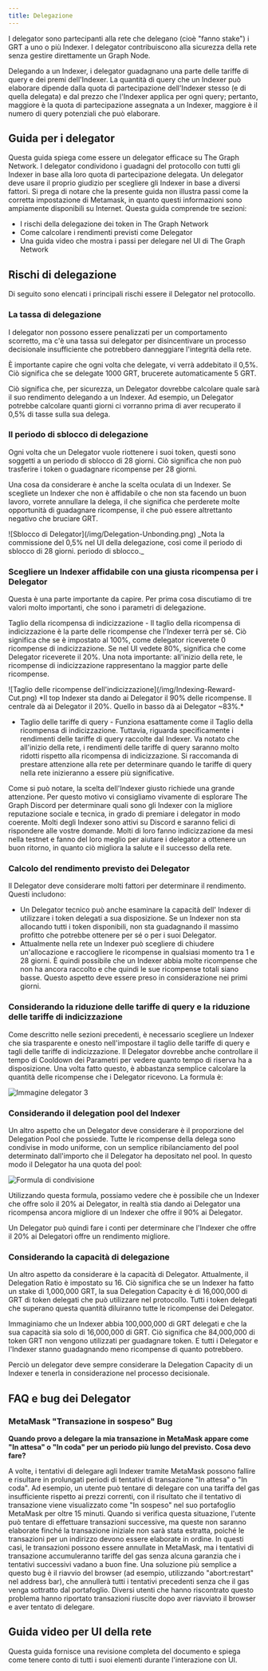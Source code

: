 ```yaml
---
title: Delegazione
---
```


I delegator sono partecipanti alla rete che delegano (cioè "fanno stake") i GRT a uno o più Indexer. I delegator contribuiscono alla sicurezza della rete senza gestire direttamente un Graph Node.

Delegando a un Indexer, i delegator guadagnano una parte delle tariffe di query e dei premi dell'Indexer. La quantità di query che un Indexer può elaborare dipende dalla quota di partecipazione dell'Indexer stesso (e di quella delegata) e dal prezzo che l'Indexer applica per ogni query; pertanto, maggiore è la quota di partecipazione assegnata a un Indexer, maggiore è il numero di query potenziali che può elaborare.

## Guida per i delegator

Questa guida spiega come essere un delegator efficace su The Graph Network. I delegator condividono i guadagni del protocollo con tutti gli Indexer in base alla loro quota di partecipazione delegata. Un delegator deve usare il proprio giudizio per scegliere gli Indexer in base a diversi fattori. Si prega di notare che la presente guida non illustra passi come la corretta impostazione di Metamask, in quanto questi informazioni sono ampiamente disponibili su Internet. Questa guida comprende tre sezioni:

- I rischi della delegazione dei token in The Graph Network
- Come calcolare i rendimenti previsti come Delegator
- Una guida video che mostra i passi per delegare nel UI di The Graph Network

## Rischi di delegazione

Di seguito sono elencati i principali rischi essere il Delegator nel protocollo.

### La tassa di delegazione

I delegator non possono essere penalizzati per un comportamento scorretto, ma c'è una tassa sui delegator per disincentivare un processo decisionale insufficiente che potrebbero danneggiare l'integrità della rete.

È importante capire che ogni volta che delegate, vi verrà addebitato il 0,5%. Ciò significa che se delegate 1000 GRT, brucerete automaticamente 5 GRT.

Ciò significa che, per sicurezza, un Delegator dovrebbe calcolare quale sarà il suo rendimento delegando a un Indexer. Ad esempio, un Delegator potrebbe calcolare quanti giorni ci vorranno prima di aver recuperato il 0,5% di tasse sulla sua delega.

### Il periodo di sblocco di delegazione

Ogni volta che un Delegator vuole riottenere i suoi token, questi sono soggetti a un periodo di sblocco di 28 giorni. Ciò significa che non può trasferire i token o guadagnare ricompense per 28 giorni.

Una cosa da considerare è anche la scelta oculata di un Indexer. Se scegliete un Indexer che non è affidabile o che non sta facendo un buon lavoro, vorrete annullare la delega, il che significa che perderete molte opportunità di guadagnare ricompense, il che può essere altrettanto negativo che bruciare GRT.

<div sx={{ mx: 'auto', maxWidth: '400px' }}>
  ![Sblocco di Delegator](/img/Delegation-Unbonding.png) _Nota la commissione del 0,5% nel UI della delegazione, così come il periodo di sblocco di 28 giorni.
  periodo di sblocco._
</div>

### Scegliere un Indexer affidabile con una giusta ricompensa per i Delegator

Questa è una parte importante da capire. Per prima cosa discutiamo di tre valori molto importanti, che sono i parametri di delegazione.

Taglio della ricompensa di indicizzazione - Il taglio della ricompensa di indicizzazione è la parte delle ricompense che l'Indexer terrà per sé. Ciò significa che se è impostato al 100%, come delegator riceverete 0 ricompense di indicizzazione. Se nel UI vedete 80%, significa che come Delegator riceverete il 20%. Una nota importante: all'inizio della rete, le ricompense di indicizzazione rappresentano la maggior parte delle ricompense.

<div sx={{ mx: 'auto', maxWidth: '700px' }}>
  ![Taglio delle ricompense dell'indicizzazione](/img/Indexing-Reward-Cut.png) *Il top Indexer sta dando ai Delegator il 90% delle ricompense. Il
  centrale dà ai Delegator il 20%. Quello in basso dà ai Delegator ~83%.*
</div>

- Taglio delle tariffe di query - Funziona esattamente come il Taglio della ricompensa di indicizzazione. Tuttavia, riguarda specificamente i rendimenti delle tariffe di query raccolte dal Indexer. Va notato che all'inizio della rete, i rendimenti delle tariffe di query saranno molto ridotti rispetto alla ricompensa di indicizzazione. Si raccomanda di prestare attenzione alla rete per determinare quando le tariffe di query nella rete inizieranno a essere più significative.

Come si può notare, la scelta dell'Indexer giusto richiede una grande attenzione. Per questo motivo vi consigliamo vivamente di esplorare The Graph Discord per determinare quali sono gli Indexer con la migliore reputazione sociale e tecnica, in grado di premiare i delegator in modo coerente. Molti degli Indexer sono attivi su Discord e saranno felici di rispondere alle vostre domande. Molti di loro fanno indicizzazione da mesi nella testnet e fanno del loro meglio per aiutare i delegator a ottenere un buon ritorno, in quanto ciò migliora la salute e il successo della rete.

### Calcolo del rendimento previsto dei Delegator

Il Delegator deve considerare molti fattori per determinare il rendimento. Questi includono:

- Un Delegator tecnico può anche esaminare la capacità dell' Indexer di utilizzare i token delegati a sua disposizione. Se un Indexer non sta allocando tutti i token disponibili, non sta guadagnando il massimo profitto che potrebbe ottenere per sé o per i suoi Delegator.
- Attualmente nella rete un Indexer può scegliere di chiudere un'allocazione e raccogliere le ricompense in qualsiasi momento tra 1 e 28 giorni. È quindi possibile che un Indexer abbia molte ricompense che non ha ancora raccolto e che quindi le sue ricompense totali siano basse. Questo aspetto deve essere preso in considerazione nei primi giorni.

### Considerando la riduzione delle tariffe di query e la riduzione delle tariffe di indicizzazione

Come descritto nelle sezioni precedenti, è necessario scegliere un Indexer che sia trasparente e onesto nell'impostare il taglio delle tariffe di query e tagli delle tariffe di indicizzazione. Il Delegator dovrebbe anche controllare il tempo di Cooldown dei Parametri per vedere quanto tempo di riserva ha a disposizione. Una volta fatto questo, è abbastanza semplice calcolare la quantità delle ricompense che i Delegator ricevono. La formula è:

![Immagine delegator 3](/img/Delegation-Reward-Formula.png)

### Considerando il delegation pool del Indexer

Un altro aspetto che un Delegator deve considerare è il proporzione del Delegation Pool che possiede. Tutte le ricompense della delega sono condivise in modo uniforme, con un semplice ribilanciamento del pool determinato dall'importo che il Delegator ha depositato nel pool. In questo modo il Delegator ha una quota del pool:

![Formula di condivisione](/img/Share-Forumla.png)

Utilizzando questa formula, possiamo vedere che è possibile che un Indexer che offre solo il 20% ai Delegator, in realtà stia dando ai Delegator una ricompensa ancora migliore di un Indexer che offre il 90% ai Delegator.

Un Delegator può quindi fare i conti per determinare che l'Indexer che offre il 20% ai Delegatori offre un rendimento migliore.

### Considerando la capacità di delegazione

Un altro aspetto da considerare è la capacità di Delegator. Attualmente, il Delegation Ratio è impostato su 16. Ciò significa che se un Indexer ha fatto un stake di 1,000,000 GRT, la sua Delegation Capacity è di 16,000,000 di GRT di token delegati che può utilizzare nel protocollo. Tutti i token delegati che superano questa quantità diluiranno tutte le ricompense dei Delegator.

Immaginiamo che un Indexer abbia 100,000,000 di GRT delegati e che la sua capacità sia solo di 16,000,000 di GRT. Ciò significa che 84,000,000 di token GRT non vengono utilizzati per guadagnare token. E tutti i Delegator e l'Indexer stanno guadagnando meno ricompense di quanto potrebbero.

Perciò un delegator deve sempre considerare la Delegation Capacity di un Indexer e tenerla in considerazione nel processo decisionale.

## FAQ e bug dei Delegator

### MetaMask "Transazione in sospeso" Bug

**Quando provo a delegare la mia transazione in MetaMask appare come "In attesa" o "In coda" per un periodo più lungo del previsto. Cosa devo fare?**

A volte, i tentativi di delegare agli Indexer tramite MetaMask possono fallire e risultare in prolungati periodi di tentativi di transazione "In attesa" o "In coda". Ad esempio, un utente può tentare di delegare con una tariffa del gas insufficiente rispetto ai prezzi correnti, con il risultato che il tentativo di transazione viene visualizzato come "In sospeso" nel suo portafoglio MetaMask per oltre 15 minuti. Quando si verifica questa situazione, l'utente può tentare di effettuare transazioni successive, ma queste non saranno elaborate finché la transazione iniziale non sarà stata estratta, poiché le transazioni per un indirizzo devono essere elaborate in ordine. In questi casi, le transazioni possono essere annullate in MetaMask, ma i tentativi di transazione accumuleranno tariffe del gas senza alcuna garanzia che i tentativi successivi vadano a buon fine. Una soluzione più semplice a questo bug è il riavvio del browser (ad esempio, utilizzando "abort:restart" nel address bar), che annullerà tutti i tentativi precedenti senza che il gas venga sottratto dal portafoglio. Diversi utenti che hanno riscontrato questo problema hanno riportato transazioni riuscite dopo aver riavviato il browser e aver tentato di delegare.

## Guida video per UI della rete

Questa guida fornisce una revisione completa del documento e spiega come tenere conto di tutti i suoi elementi durante l'interazione con UI.

<VideoEmbed youtube="2G7S2gdURdc" />
